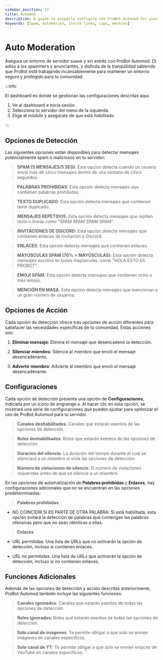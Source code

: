 ```yaml
---
sidebar_position: 17
title: Automod
description: A guide to properly configure the ProBot Automod for your server
keywords: [Spam, automation, invite links, caps, mention]
---
```


# Auto Moderation

Asegura un entorno de servidor suave y sin estrés con ProBot Automod. Di adiós a los spammers y anunciantes, y disfruta de la tranquilidad sabiendo que ProBot está trabajando incansablemente para mantener un entorno seguro y protegido para tu comunidad.

:::info

El dashboard es donde se gestionan las configuraciones descritas aquí.

1. Ve al dashboard e inicia sesión.
2. Selecciona tu servidor del menú de la izquierda.
3. Elige el módulo y asegúrate de que está habilitado.

:::

## Opciones de Detección

Las siguientes opciones están disponibles para detectar mensajes potencialmente spam o maliciosos en tu servidor:

> **SPAM (5 MENSAJES/5 SEG)**: Esta opción detecta cuando un usuario envía más de cinco mensajes dentro de una ventana de cinco segundos.

> **PALABRAS PROHIBIDAS**: Esta opción detecta mensajes que contienen palabras prohibidas.

> **TEXTO DUPLICADO**: Esta opción detecta mensajes que contienen texto duplicado.

> **MENSAJES REPETIDOS**: Esta opción detecta mensajes que repiten texto o líneas como "SPAM SPAM SPAM SPAM".

> **INVITACIONES DE DISCORD**: Esta opción detecta mensajes que contienen enlaces de invitación a Discord.

> **ENLACES**: Esta opción detecta mensajes que contienen enlaces.

> **MAYÚSCULAS SPAM (70% > MAYÚSCULAS)**: Esta opción detecta mensajes escritos en todas mayúsculas, como "HOLA ESTO ES PROBOT".

> **EMOJI SPAM**: Esta opción detecta mensajes que contienen ocho o más emojis.

> **MENCIÓN EN MASA**: Esta opción detecta mensajes que mencionan a un gran número de usuarios.

## Opciones de Acción

Cada opción de detección ofrece tres opciones de acción diferentes para satisfacer las necesidades específicas de tu comunidad. Estas acciones son:

1. **Eliminar mensaje**: Elimina el mensaje que desencadenó la detección.

2. **Silenciar miembro**: Silencia al miembro que envió el mensaje desencadenante.

3. **Advertir miembro**: Advierte al miembro que envió el mensaje desencadenante.

## Configuraciones

Cada opción de detección presenta una opción de **Configuraciones**, indicada por un icono de engranaje `⚙️`. Al hacer clic en esta opción, se mostrará una serie de configuraciones que puedes ajustar para optimizar el uso de ProBot Automod para tu servidor.

> **Canales deshabilitados**: Canales que estarán exentos de las opciones de detección.

> **Roles deshabilitados**: Roles que estarán exentos de las opciones de detección.

> **Duración del silencio**: La duración del tiempo durante el cual se silenciará a un miembro si viola las opciones de detección.

> **Número de violaciones de silencio**: El número de violaciones requeridas antes de que se silencie a un miembro.

En las opciones de automatización de **Palabras prohibidas** y **Enlaces**, hay configuraciones adicionales que no se encuentran en las opciones predeterminadas:

> **Palabras prohibidas**

- NO COINCIDIR SI ES PARTE DE OTRA PALABRA: Si está habilitada, esta opción evitará la detección de palabras que contengan las palabras ofensivas pero que no sean idénticas a ellas.

> **Enlaces**

- URL permitidas: Una lista de URLs que no activarán la opción de detección, incluso si contienen enlaces.

- URL no permitidas: Una lista de URLs que activarán la opción de detección, incluso si no contienen enlaces.

## Funciones Adicionales

Además de las opciones de detección y acción descritas anteriormente, ProBot Automod también incluye las siguientes funciones:

> **Canales ignorados**: Canales que estarán exentos de todas las opciones de detección.

> **Roles ignorados**: Roles que estarán exentos de todas las opciones de detección.

> **Solo canal de imágenes**: Te permite obligar a que solo se envíen imágenes en canales específicos.

> **Solo canal de YT**: Te permite obligar a que solo se envíen enlaces de YouTube en canales específicos.```
